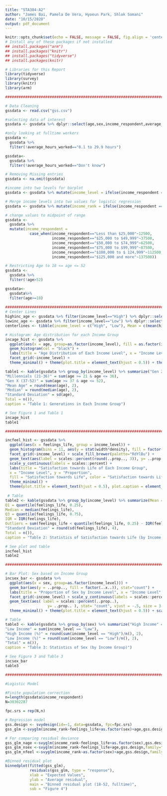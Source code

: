 ```yaml
---
title: "STA304-A2"
author: "James Bai, Pamela De Vera, Hyoeun Park, Shlok Somani"
date: "10/15/2020"
output: pdf_document
---
```


```r
knitr::opts_chunk$set(echo = FALSE, message = FALSE, fig.align = 'center')
# Install any of these packages if not installed
## install.packages("arm")
## install.packages("knitr")
## install.packages("tidyverse")
## install.packages(knitr)

# Libraries for this Report
library(tidyverse)
library(survey)
library(knitr)
library(arm)

#######################################################################################################

# Data Cleaning
gssdata <- read.csv("gss.csv")

#selecting data of interest
gssdata <- gssdata %>% dplyr::select(age,sex,income_respondent,average_hours_worked,feelings_life)

#only looking at fulltime workers
gssdata <-
  gssdata %>%
  filter(!average_hours_worked=="0.1 to 29.9 hours")

gssdata<-
  gssdata %>%
  filter(!average_hours_worked=="Don't know")

# Removing Missing entries
gssdata <- na.omit(gssdata)

#income into two levels for barplot
gssdata <- gssdata %>% mutate(income_level = ifelse(income_respondent == "Less than $25,000" | income_respondent == "$25,000 to $49,999", "Low", "High"))

# Merge income levels into two values for logistic regression
gssdata <- gssdata %>% mutate(income_rank = ifelse(income_respondent == "Less than $25,000" | income_respondent == "$25,000 to $49,999", 0, 1))

# change values to midpoint of range
gssdata <-
  gssdata %>%
  mutate(income_respondent = 
           case_when(income_respondent=="Less than $25,000"~12500,
                     income_respondent=="$25,000 to $49,999"~37500,
                     income_respondent=="$50,000 to $74,999"~62500,
                     income_respondent=="$75,000 to $99,999"~87500,
                     income_respondent=="$100,000 to $ 124,999"~112500,
                     income_respondent=="$125,000 and more"~137500))

# Restricting Age to 18 <= age <= 52
gssdata <-
  gssdata %>%
  filter(!age>52)

gssdata<-
  gssdata%>%
  filter(age>=18)
  
######################################################################################################
# Center Lines
highinc_age <- gssdata %>% filter(income_level=="High") %>% dplyr::select(age)
lowinc_age <- gssdata %>% filter(income_level=="Low") %>% dplyr::select(age)
centerlines <- tibble(income_level = c("High", "Low"), Mean = c(mean(highinc_age$age), mean(lowinc_age$age)), Median = c(median(highinc_age$age), median(lowinc_age$age)))

# Histogram: Age distribution for each Income Group
incage_hist <- gssdata %>% 
  ggplot(aes(x = age, group=as.factor(income_level), fill = as.factor(income_level))) + 
  geom_histogram(col = "black") +
  labs(title = "Age Distribution of Each Income Level", x = "Income Level", y = "Count", fill = "Income Level", caption = "Figure 1", color = "Mean Line") +
  facet_grid(~income_level) +
  theme_minimal() + theme(plot.title = element_text(hjust = 0.5)) + theme(plot.caption = element_text(hjust = 0.5)) + geom_vline(data = centerlines, aes(xintercept = Mean, colour = income_level), linetype = "dashed", show.legend = TRUE) + scale_fill_brewer(palette = "Accent")

table1 <- kable(gssdata %>% group_by(income_level) %>% summarize("Gen Z (18-20)" = sum(age >= 18 & age <= 20), 
"Millennials (21-36)" = sum(age >= 21 & age <= 36), 
"Gen X (37-52)" = sum(age >= 37 & age <= 52), 
"Mean Age" = round(mean(age), 2), 
"Median" = round(median(age), 2), 
"Standard Deviation" = sd(age), 
Total = n()), 
caption = "Table 1: Generations in Each Income Group")

# See Figure 1 and Table 1
incage_hist
table1

######################################################################################################

incfeel_hist <- gssdata %>% 
  ggplot(aes(x = feelings_life, group = income_level)) +
  geom_histogram(bins = 11, aes(y = stat(width*density), fill = factor(..x..))) +
  facet_grid(~income_level) + scale_fill_brewer(palette="RdYlBu") +
  geom_text(aes(label = scales::percent(round(..prop.., 3)), y= ..prop..), stat= "count", vjust = -.5, size = 1) + 
  scale_y_continuous(labels = scales::percent) +
  labs(title = "Satisfaction towards Life of Each Income Group", 
  x = "Income Level", y = "Proportion", 
  fill = "Satisfaction towards Life", color = "Satisfaction towards Life", caption = "Figure 2") + 
  theme_minimal() + 
  theme(plot.title = element_text(hjust = 0.5), plot.caption = element_text(hjust = 0.5))
  
 # Table
table2 <- kable(gssdata %>% group_by(income_level) %>% summarize(Mean = round(mean(feelings_life), 4), 
Q1 = quantile(feelings_life, 0.25), 
Median = median(feelings_life), 
Q3 = quantile(feelings_life, 0.75), 
IQR = IQR(feelings_life), 
Outliers = sum(feelings_life < quantile(feelings_life, 0.25) - IQR(feelings_life)*1.5 | feelings_life > quantile(feelings_life, 0.75) + IQR(feelings_life)*1.5),
"Standard Deviation" = round(sd(feelings_life), 4), 
Total = n()), 
caption = "Table 2: Statistics of Satisfaction towards Life (by Income Group)")

# See plot and table
incfeel_hist
table2

######################################################################################################

# Bar Plot: Sex based on Income Group
incsex_bar <- gssdata %>% 
  ggplot(aes(x = sex, group=as.factor(income_level))) + 
  geom_bar(aes(y = ..prop.., fill = factor(..x..)), stat="count") +
  labs(title = "Proportion of Sex by Income Level", x = "Income Level", y = "Proportion", fill = "Sex", color = "Sex", caption = "Figure 3") +
  facet_grid(~income_level) + scale_y_continuous(labels = scales::percent) +
  geom_text(aes( label = scales::percent(..prop..),
                   y= ..prop.. ), stat= "count", vjust = -.5, size = 3.5) +
  theme_minimal() + theme(plot.title = element_text(hjust = 0.5)) + scale_fill_manual(labels = c("Female", "Male"), values = c("red4", "blue4")) + theme(plot.caption = element_text(hjust = 0.5))

# Table
table3 <- kable(gssdata %>% group_by(sex) %>% summarize("High Income" = sum(income_level == "High"), 
"Low Income" = sum(income_level == "Low"), 
"High Income (%)" = round(sum(income_level == "High")/n(), 2), 
"Low Income (%)" = round(sum(income_level == "Low")/n(), 2), 
"Total" = n()), 
caption = "Table 3: Statistics of Sex (by Income Group)")

# See Figure 3 and Table 3
incsex_bar
table3

######################################################################################################

#Logistic Model

#Finite population correction
n=length(gssdata$income_respondent)
N=30302287

fpc.srs = rep(N,n)

# Regression model
gss.design <- svydesign(id=~1, data=gssdata, fpc=fpc.srs)
gss_glm <-svyglm(income_rank~feelings_life+as.factor(sex)+age,gss.design,family="binomial")

# For comparing residual deviance
gss_glm_nage <-svyglm(income_rank~feelings_life+as.factor(sex),gss.design,family="binomial")
gss_glm_nsex <-svyglm(income_rank~feelings_life+age,gss.design,family="binomial")
gss_glm_nfeel <-svyglm(income_rank~as.factor(sex)+age,gss.design,family="binomial")

#Binned residual plot
binnedplot(fitted(gss_glm), 
           residuals(gss_glm, type = "response"), 
           xlab = "Expected Values", 
           ylab = "Average residual", 
           main = "Binned residual plot (18-52, fulltime)",
           sub = "Figure 4") 

```
